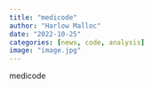 ```yaml
---
title: "medicode"
author: "Harlow Malloc"
date: "2022-10-25"
categories: [news, code, analysis]
image: "image.jpg"
---
```


medicode